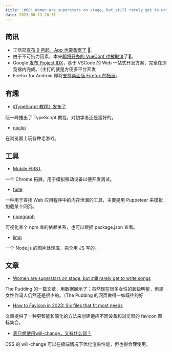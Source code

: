 ```yaml
---
title: '#68: Women are superstars on stage, but still rarely get to write songs'
date: 2023-08-13 20:31
---
```




## 简讯

- 工信部[宣布 9 月起，App 也要备案了](https://www.gov.cn/zhengce/202308/content_6897437.htm) 👀。
- 由于不可抗力因素，本来[即将开办的 VueConf 也被取消](https://vue.w3ctech.com/)了👀。
- Google [发布 Project IDX](https://developers.googleblog.com/2023/08/introducing-project-idx-experiment-to-improve-full-stack-multiplatform-app-development.html)，基于 VSCode 的 Web 一站式开发方案，完全在浏览器内完成。（主打的就是方便多平台开发
- Firefox for Android 即将[支持桌面版 Firefox 的拓展](https://blog.mozilla.org/addons/2023/08/10/prepare-your-firefox-desktop-extension-for-the-upcoming-android-release/)。

## 有趣

- [《TypeScript 教程》发布了](https://www.ruanyifeng.com/blog/2023/08/typescript-tutorial.html)

阮一峰推出了 TypeScript 教程，对初学者还是蛮好的。

- [noclip](https://noclip.website/#)

在浏览器上玩各种老游戏。

## 工具

- [Mobile FIRST](https://www.webmobilefirst.com/en/)

一个 Chrome 拓展，用于模拟移动设备以便开发调试。

- [fuite](https://github.com/nolanlawson/fuite)

一种用于查找 Web 应用程序中的内存泄漏的工具，主要是用 Puppeteer 来模拟加载某个网页。

- [npmgraph](https://npmgraph.js.org/)

可视化某个 npm 库的依赖关系，也可以根据 package.json 查看。

- [jimp](https://github.com/jimp-dev/jimp)

一个 Node.js 的图片处理库，完全用 JS 写的。

## 文章

- [Women are superstars on stage, but still rarely get to write songs](https://pudding.cool/2023/07/songwriters/)

The Pudding 的一篇文章，用数据展示了：虽然现在很多女性的超级明星，但是女性作词人仍然还是很少的。（The Pudding 的网页做得一如既往的好

- [How to Favicon in 2023: Six files that fit most needs](https://evilmartians.com/chronicles/how-to-favicon-in-2021-six-files-that-fit-most-needs)

文章提供了一种更智能和简化的方法来创建适应不同设备和浏览器的 favicon 图标集合。

- [我只想使用will-change，又有什么错？](https://juejin.cn/post/7254397517968867365)

CSS 的 will-change 可以在极端情况下优化渲染性能，但也得合理使用。